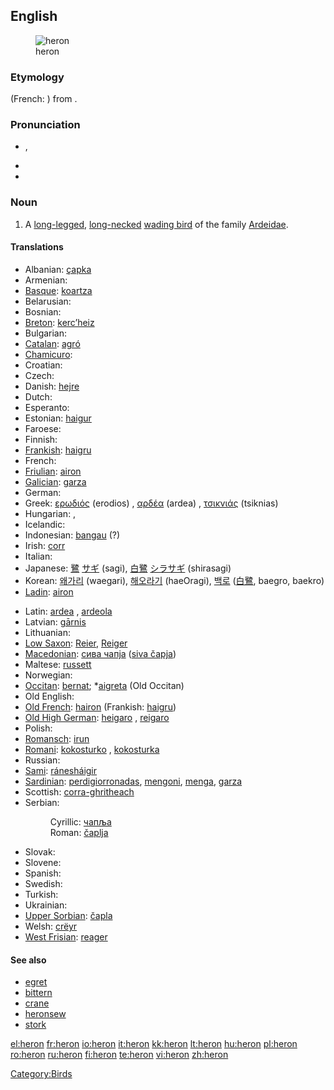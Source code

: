 {{wikipedia|dab=heron (disambiguation)|héron}}
{{also|héron}}
==English==

[[Image:Urban Heron.JPG|thumb|heron ]]

===Etymology===
{{etyl|fro}} {{term|hairon|lang=fro}} (French: {{term|héron|lang=fr}}) from {{etyl|frk}} {{term|haigru|lang=frk}}.

===Pronunciation===
* {{IPA|/ˈhɛrən/}}, {{SAMPA|/"hEr@n/}}
* {{audio|en-us-heron.ogg|Audio (US)}}
* {{rhymes|ɛrən}}

===Noun===
{{en-noun}}

# A [[long-legged]], [[long-necked]] [[wading bird]] of the family [[Ardeidae]].

====Translations====
{{trans-top|bird}}
* Albanian: [[çapka]]
* Armenian: {{t-|hy|ձկնկուլ|tr=jknkul|sc=Hayeren|xs=Armenian}}
* [[Basque]]: [[koartza]]
* Belarusian: {{t-|be|чапля|sc=Cyrl|xs=Belarusian}}
* Bosnian: {{t-|bs|čaplja|f}}
* [[Breton]]: [[kerc’heiz]] {{f}}
* Bulgarian: {{t+|bg|чапла|f|sc=Cyrl}}
* [[Catalan]]: [[agró]]
* [[Chamicuro]]: {{tø|ccc|askoli}}
* Croatian: {{t-|hr|čaplja|f|alt=čȁplja}}
* Czech: {{t-|cs|volavka|f}}
* Danish: [[hejre]]
* Dutch: {{t+|nl|reiger|m}}
* Esperanto: {{t+|eo|ardeo|xs=Esperanto}}
* Estonian: [[haigur]]
* Faroese: {{t-|fo|hegri|xs=Faroese}}
* Finnish: {{t+|fi|haikara}}
* [[Frankish]]: [[haigru]] {{m}}
* French: {{t+|fr|héron|m}}
* [[Friulian]]: [[airon]]
* [[Galician]]: [[garza]]
* German: {{t+|de|Reiher|m}}
* Greek: [[ερωδιός]] (erodios) {{m}} , [[αρδέα]] (ardea) {{f}}, [[τσικνιάς]] (tsiknias) {{m}}
* Hungarian: {{t-|hu|gém}}, {{t+|hu|kócsag}}
* Icelandic: {{t+|is|hegri|m}}
* Indonesian: [[bangau]] (?)
* Irish: [[corr]]
* Italian: {{t+|it|airone|m}}
* Japanese: [[鷺]] [[サギ]] (sagi), [[白鷺]] [[シラサギ]] (shirasagi)
* Korean: [[왜가리]] (waegari), [[해오라기]] (haeOragi), [[백로]] ([[白鷺]], baegro, baekro)
* [[Ladin]]: [[airon]]
{{trans-mid}}
* Latin: [[ardea]] {{f}}, [[ardeola]] {{f}}
* Latvian: [[gārnis]]
* Lithuanian: {{t+|lt|garnys|xs=Lithuanian}}
* [[Low Saxon]]: [[Reier]], [[Reiger]] {{m}}
* [[Macedonian]]: [[сива чапја]] ([[siva čapja]])
* Maltese: [[russett]]
* Norwegian: {{t-|no|hegre}}
* [[Occitan]]: [[bernat]]; *[[aigreta]] (Old Occitan)
* Old English: {{t-|ang|hragra|m|alt=hrāgra|xs=Old English}}
* [[Old French]]: [[hairon]] {{m}} (Frankish: [[haigru]])
* [[Old High German]]: [[heigaro]] {{m}}, [[reigaro]] {{m}}
* Polish: {{t+|pl|czapla|f}}
* [[Romansch]]: [[irun]]
* [[Romani]]: [[kokosturko]] {{m}}, [[kokosturka]] {{f}}
* Russian: {{t-|ru|цапля|f|tr=cáplja|sc=Cyrl}}
* [[Sami]]: [[ránesháigir]]
* [[Sardinian]]: [[perdigiorronadas]], [[mengoni]], [[menga]], [[garza]]
* Scottish: [[corra-ghritheach]]
* Serbian:
*: Cyrillic: [[чапља]] {{f}}
*: Roman: [[čaplja]] {{f}}
* Slovak: {{t-|sk|volavka}}
* Slovene: {{t+|sl|čaplja|f}}
* Spanish: {{t+|es|garza|f}}
* Swedish: {{t+|sv|häger}}
* Turkish: {{t+|tr|balıkçıl}}
* Ukrainian: {{t-|uk|чапля|f|tr=čáplja|sc=Cyrl|xs=Ukrainian}}
* [[Upper Sorbian]]: [[čapla]]
* Welsh: [[crëyr]]
* [[West Frisian]]: [[reager]]
{{trans-bottom}}

====See also====
* [[egret]]
* [[bittern]]
* [[crane]]
* [[heronsew]]
* [[stork]]

[[Category:Birds]]

[[el:heron]]
[[fr:heron]]
[[io:heron]]
[[it:heron]]
[[kk:heron]]
[[lt:heron]]
[[hu:heron]]
[[pl:heron]]
[[ro:heron]]
[[ru:heron]]
[[fi:heron]]
[[te:heron]]
[[vi:heron]]
[[zh:heron]]